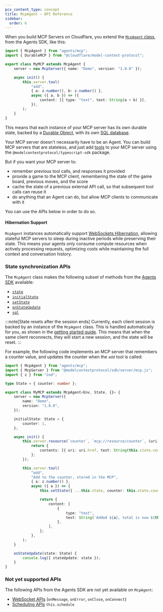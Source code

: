 ```yaml
---
pcx_content_type: concept
title: McpAgent — API Reference
sidebar:
  order: 6
---
```



When you build MCP Servers on Cloudflare, you extend the [`McpAgent` class](https://github.com/cloudflare/agents/blob/5881c5d23a7f4580600029f69307cfc94743e6b8/packages/agents/src/mcp.ts), from the Agents SDK, like this:

<TypeScriptExample>

```ts title="src/index.ts"
import { McpAgent } from "agents/mcp";
import { DurableMCP } from "@cloudflare/model-context-protocol";

export class MyMCP extends McpAgent {
	server = new McpServer({ name: "Demo", version: "1.0.0" });

	async init() {
		this.server.tool(
			"add",
			{ a: z.number(), b: z.number() },
			async ({ a, b }) => ({
				content: [{ type: "text", text: String(a + b) }],
			}),
		);
	}
}
```

</TypeScriptExample>

This means that each instance of your MCP server has its own durable state, backed by a [Durable Object](/durable-objects/), with its own [SQL database](/agents/api-reference/store-and-sync-state).

Your MCP server doesn't necessarily have to be an Agent. You can build MCP servers that are stateless, and just add [tools](/agents/model-context-protocol/tools) to your MCP server using the `@modelcontextprotocol/typescript-sdk` package.

But if you want your MCP server to:

- remember previous tool calls, and responses it provided
- provide a game to the MCP client, remembering the state of the game board, previous moves, and the score
- cache the state of a previous external API call, so that subsequent tool calls can reuse it
- do anything that an Agent can do, but allow MCP clients to communicate with it

You can use the APIs below in order to do so.

#### Hibernation Support
`McpAgent` instances automatically support [WebSockets Hibernation](https://developers.cloudflare.com/durable-objects/best-practices/websockets/#websocket-hibernation-api), allowing stateful MCP servers to sleep during inactive periods while preserving their state. This means your agents only consume compute resources when actively processing requests, optimizing costs while maintaining the full context and conversation history.

### State synchronization APIs

The `McpAgent` class makes the following subset of methods from the [Agents SDK](/agents/api-reference/agents-api/) available:

- [`state`](/agents/api-reference/store-and-sync-state/)
- [`initialState`](/agents/api-reference/store-and-sync-state/#set-the-initial-state-for-an-agent)
- [`setState`](/agents/api-reference/store-and-sync-state/)
- [`onStateUpdate`](/agents/api-reference/store-and-sync-state/#synchronizing-state)
- [`sql`](/agents/api-reference/agents-api/#sql-api)

:::note[State resets after the session ends]
Currently, each client session is backed by an instance of the `McpAgent` class. This is handled automatically for you, as shown in the [getting started guide](/agents/guides/remote-mcp-server). This means that when the same client reconnects, they will start a new session, and the state will be reset.
:::

For example, the following code implements an MCP server that remembers a counter value, and updates the counter when the `add` tool is called:

<TypeScriptExample>

```ts title="src/index.ts"
import { McpAgent } from "agents/mcp";
import { McpServer } from "@modelcontextprotocol/sdk/server/mcp.js";
import { z } from "zod";

type State = { counter: number };

export class MyMCP extends McpAgent<Env, State, {}> {
	server = new McpServer({
		name: "Demo",
		version: "1.0.0",
	});

	initialState: State = {
		counter: 1,
	};

	async init() {
		this.server.resource(`counter`, `mcp://resource/counter`, (uri) => {
			return {
				contents: [{ uri: uri.href, text: String(this.state.counter) }],
			};
		});

		this.server.tool(
			"add",
			"Add to the counter, stored in the MCP",
			{ a: z.number() },
			async ({ a }) => {
				this.setState({ ...this.state, counter: this.state.counter + a });

				return {
					content: [
						{
							type: "text",
							text: String(`Added ${a}, total is now ${this.state.counter}`),
						},
					],
				};
			},
		);
	}

	onStateUpdate(state: State) {
		console.log({ stateUpdate: state });
	}
}
```

</TypeScriptExample>

### Not yet supported APIs

The following APIs from the Agents SDK are not yet available on `McpAgent`:

- [WebSocket APIs](/agents/api-reference/websockets/) (`onMessage`, `onError`, `onClose`, `onConnect`)
- [Scheduling APIs](/agents/api-reference/schedule-tasks/) `this.schedule`
